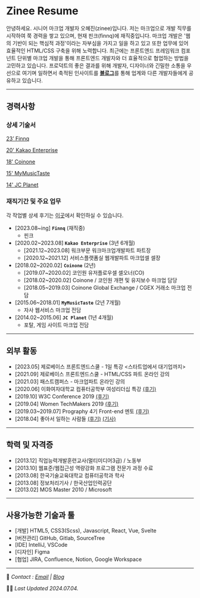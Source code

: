 <div className="ui-container">
<div className="ui-content ui-mdx">

# Zinee Resume

안녕하세요. 시니어 마크업 개발자 오혜진(zinee)입니다. 저는 마크업으로 개발 직무를 시작하여 쭉 경력을 쌓고 있으며, 현재 핀크(finnq)에 재직중입니다. 마크업 개발은 '웹의 기반이 되는 핵심적 과정'이라는 자부심을 가지고 일을 하고 있고 또한 업무에 있어 효율적인 HTML/CSS 구축을 위해 노력합니다. 최근에는 프론트엔드 프레임워크 컴포넌트 단위별 마크업 개발을 통해 프론트엔드 개발자와 더 효율적으로 협업하는 방법을 고민하고 있습니다. 프로덕트의 좋은 결과를 위해 개발자, 디자이너와 긴밀한 소통을 우선으로 여기며 일하면서 축적된 인사이트를 [**블로그**](https://zinee-world.tistory.com/)를 통해 업계와 다른 개발자들에게 공유하고 있습니다. 

---

## 경력사항

### 상세 기술서

[23’ Finnq](https://www.notion.so/23-Finnq-9ad8c220e9164bb6b79a9b062d97741b?pvs=21)

[20' Kakao Enterprise](https://www.notion.so/20-Kakao-Enterprise-6272236bf3c64bc281e70b9059a94ab6?pvs=21)

[18' Coinone](https://www.notion.so/18-Coinone-b4fb1459a76b4e65bd1d22e07cc40d7b?pvs=21)

[15' MyMusicTaste](https://www.notion.so/15-MyMusicTaste-45500efdd37948d6817e1ca80e5d026c?pvs=21)

[14' JC Planet](https://www.notion.so/14-JC-Planet-144df4dc79f3426fa31693d2c4a382a6?pvs=21)

### 재직기간 및 주요 업무

각 작업별 상세 후기는 [이곳](https://zinee-world.tistory.com/category/ZINEE/Works)에서 확인하실 수 있습니다.

- [2023.08~ing] **`Finnq`** (재직중)
    - 핀크
- [2020.02~2023.08] **`Kakao Enterprise`** (3년 6개월)
    - [2021.12~2023.08] 워크부문 워크마크업개발파트 파트장
    - [2020.12~2021.12] 서비스플랫폼실 웹개발파트 마크업셀 셀장
- [2018.02~2020.02] **`Coinone`** (2년)
    - [2019.07~2020.02] 코인원 유저플로우셀 셀오너(CO)
    - [2018.02~2020.02] Coinone / 코인원 개편 및 유지보수 마크업 담당
    - [2018.05~2019.03] Coinone Global Exchange / CGEX 거래소 마크업 전담
- [2015.06~2018.01] **`MyMusicTaste`** (2년 7개월)
    - 자사 웹서비스 마크업 전담
- [2014.02~2015.06] **`JC Planet`** (1년 4개월)
    - 포탈, 게임 사이트 마크업 전담

---

## 외부 활동

- [2023.05] 제로베이스 프론트엔드스쿨 - 1일 특강 &lt;스타트업에서 대기업까지&gt;
- [2021.09] 제로베이스 프론트엔드스쿨 - HTML/CSS 파트 온라인 강의
- [2021.03] 패스트캠퍼스 - 마크업파트 온라인 강의
- [2020.06] 이화여자대학교 컴퓨터공학부 여성리더십 특강 [(후기)](https://zinee-world.tistory.com/557)
- [2019.10] W3C Conference 2019 [(후기)](https://zinee-world.tistory.com/556)
- [2019.04] Women TechMakers 2019 [(후기)](https://zinee-world.tistory.com/526?category=612460)
- [2019.03~2019.07] Prography 4기 Front-end 멘토 [(후기)](https://zinee-world.tistory.com/535)
- [2018.04] 좋아서 일하는 사람들 [(후기)](https://zinee-world.tistory.com/490) [(기사)](https://brunch.co.kr/@startupalliance/11)

---

## 학력 및 자격증

- [2013.12] 직업능력개발훈련교사(멀티미디어3급) / 노동부
- [2013.10] 웹표준/웹접근성 역량강화 프로그램 전문가 과정 수료
- [2013.08] 한국기술교육대학교 컴퓨터공학과 학사
- [2013.08] 정보처리기사 / 한국산업인력공단
- [2013.02] MOS Master 2010 / Microsoft

---

## 사용가능한 기술과 툴

- [개발] HTML5, CSS3(Scss), Javascript, React, Vue, Svelte
- [버전관리] GitHub, Gitlab, SourceTree
- [IDE] IntelliJ, VSCode
- [디자인] Figma
- [협업] JIRA, Confluence, Notion, Google Workspace

---

 📮 *Contact :  [Email](mailto:zineeworld@gmail.com)  |  [Blog](https://zinee-world.tistory.com/)* 
 
 ✍🏻 *Last Updated 2024.07.04.*


</div>
</div>